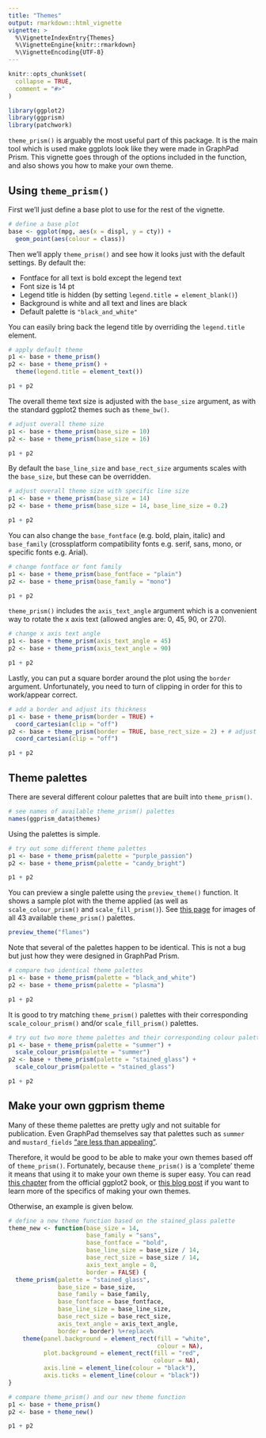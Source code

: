 ```yaml
---
title: "Themes"
output: rmarkdown::html_vignette
vignette: >
  %\VignetteIndexEntry{Themes}
  %\VignetteEngine{knitr::rmarkdown}
  %\VignetteEncoding{UTF-8}
---
```


```r
knitr::opts_chunk$set(
  collapse = TRUE,
  comment = "#>"
)
```

```r
library(ggplot2)
library(ggprism)
library(patchwork)
```

`theme_prism()` is arguably the most useful part of this package. It is the 
main tool which is used make ggplots look like they were made in GraphPad Prism.
This vignette goes through of the options included in the function, and also
shows you how to make your own theme.

## Using `theme_prism()`

First we'll just define a base plot to use for the rest of the vignette.

```r
# define a base plot
base <- ggplot(mpg, aes(x = displ, y = cty)) +
  geom_point(aes(colour = class))
```

Then we'll apply `theme_prism()` and see how it looks just with the default
settings. By default the:

- Fontface for all text is bold except the legend text
- Font size is 14 pt
- Legend title is hidden (by setting `legend.title = element_blank()`)
- Background is white and all text and lines are black
- Default palette is `"black_and_white"`

You can easily bring back the legend title by overriding the `legend.title`
element.

```r
# apply default theme
p1 <- base + theme_prism()
p2 <- base + theme_prism() + 
  theme(legend.title = element_text())

p1 + p2
```

The overall theme text size is adjusted with the `base_size` 
argument, as with the standard ggplot2 themes such as `theme_bw()`. 

```r
# adjust overall theme size
p1 <- base + theme_prism(base_size = 10)
p2 <- base + theme_prism(base_size = 16)

p1 + p2
```

By default the `base_line_size` and `base_rect_size` arguments scales with the
`base_size`, but these can be overridden.

```r
# adjust overall theme size with specific line size
p1 <- base + theme_prism(base_size = 14)
p2 <- base + theme_prism(base_size = 14, base_line_size = 0.2)

p1 + p2
```



You can also change the `base_fontface` (e.g. bold, plain, italic) and 
`base_family` (crossplatform compatibility fonts e.g. serif, sans, mono, 
or specific fonts e.g. Arial).

```r
# change fontface or font family
p1 <- base + theme_prism(base_fontface = "plain")
p2 <- base + theme_prism(base_family = "mono")

p1 + p2
```

`theme_prism()` includes the `axis_text_angle` argument which is a convenient
way to rotate the x axis text (allowed angles are: 0, 45, 90, or 270).

```r
# change x axis text angle
p1 <- base + theme_prism(axis_text_angle = 45)
p2 <- base + theme_prism(axis_text_angle = 90)

p1 + p2
```

Lastly, you can put a square border around the plot using the `border` argument.
Unfortunately, you need to turn of clipping in order for this to work/appear 
correct.

```r
# add a border and adjust its thickness
p1 <- base + theme_prism(border = TRUE) + 
  coord_cartesian(clip = "off")
p2 <- base + theme_prism(border = TRUE, base_rect_size = 2) + # adjust thickness
  coord_cartesian(clip = "off")

p1 + p2
```

## Theme palettes

There are several different colour palettes that are built into `theme_prism()`.

```r
# see names of available theme_prism() palettes
names(ggprism_data$themes)
```

Using the palettes is simple.

```r
# try out some different theme palettes
p1 <- base + theme_prism(palette = "purple_passion")
p2 <- base + theme_prism(palette = "candy_bright")

p1 + p2
```

You can preview a single palette using the `preview_theme()` function. It shows 
a sample plot with the theme applied (as well as `scale_colour_prism()` and
`scale_fill_prism()`). See 
[this page](https://csdaw.github.io/ggprism/articles/web-only/palettes.html) for
images of all 43 available `theme_prism()` palettes.

```r
preview_theme("flames")
```

Note that several of the palettes happen to be identical. This is not a bug
but just how they were designed in GraphPad Prism.

```r
# compare two identical theme palettes
p1 <- base + theme_prism(palette = "black_and_white")
p2 <- base + theme_prism(palette = "plasma")

p1 + p2
```

It is good to try matching `theme_prism()` palettes with their corresponding
`scale_colour_prism()` and/or `scale_fill_prism()` palettes.

```r
# try out two more theme palettes and their corresponding colour palettes
p1 <- base + theme_prism(palette = "summer") + 
  scale_colour_prism(palette = "summer")
p2 <- base + theme_prism(palette = "stained_glass") + 
  scale_colour_prism(palette = "stained_glass")

p1 + p2
```

## Make your own ggprism theme

Many of these theme palettes are pretty ugly and not suitable for publication.
Even GraphPad themselves say that palettes such as `summer` and `mustard_fields`
["are less than appealing"](https://www.graphpad.com/support/faq/prism-color-schemes/).

Therefore, it would be good to be able to make your own themes based off of
`theme_prism()`. Fortunately, because `theme_prism()` is a 'complete' theme it
means that using it to make your own theme is super easy. You can read 
[this chapter](https://ggplot2-book.org/extensions.html) from the official 
ggplot2 book, or 
[this blog post](https://www.r-bloggers.com/2018/09/custom-themes-in-ggplot2/)
if you want to learn more of the specifics of making your own themes.

Otherwise, an example is given below.

```r
# define a new theme function based on the stained_glass palette
theme_new <- function(base_size = 14,
                      base_family = "sans",
                      base_fontface = "bold",
                      base_line_size = base_size / 14,
                      base_rect_size = base_size / 14,
                      axis_text_angle = 0,
                      border = FALSE) {
  theme_prism(palette = "stained_glass",
              base_size = base_size,
              base_family = base_family,
              base_fontface = base_fontface,
              base_line_size = base_line_size,
              base_rect_size = base_rect_size,
              axis_text_angle = axis_text_angle,
              border = border) %+replace% 
    theme(panel.background = element_rect(fill = "white",
                                          colour = NA),
          plot.background = element_rect(fill = "red",
                                         colour = NA),
          axis.line = element_line(colour = "black"),
          axis.ticks = element_line(colour = "black"))
}
```

```r
# compare theme_prism() and our new theme function
p1 <- base + theme_prism()
p2 <- base + theme_new()

p1 + p2
```

